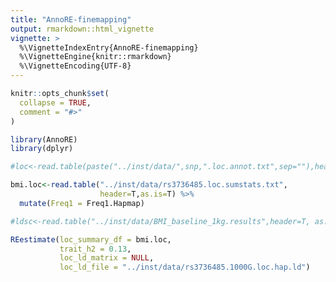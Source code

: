 ```yaml
---
title: "AnnoRE-finemapping"
output: rmarkdown::html_vignette
vignette: >
  %\VignetteIndexEntry{AnnoRE-finemapping}
  %\VignetteEngine{knitr::rmarkdown}
  %\VignetteEncoding{UTF-8}
---
```


```r
knitr::opts_chunk$set(
  collapse = TRUE,
  comment = "#>"
)
```

```r
library(AnnoRE)
library(dplyr)
```

```r

#loc<-read.table(paste("../inst/data/",snp,".loc.annot.txt",sep=""),header=T,as.is=T,sep="\t")

bmi.loc<-read.table("../inst/data/rs3736485.loc.sumstats.txt",
                    header=T,as.is=T) %>%
  mutate(Freq1 = Freq1.Hapmap)

#ldsc<-read.table("../inst/data/BMI_baseline_1kg.results",header=T, as.is=T, sep="\t")

```

```r
REestimate(loc_summary_df = bmi.loc, 
           trait_h2 = 0.13, 
           loc_ld_matrix = NULL, 
           loc_ld_file = "../inst/data/rs3736485.1000G.loc.hap.ld")
```


